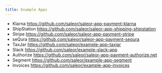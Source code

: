 ```yaml
---
title: Example Apps
---
```


- Klarna https://github.com/saleor/saleor-app-payment-klarna
- ShipStation https://github.com/saleor/saleor-app-shipping-shipstation
- Stripe https://github.com/saleor/saleor-app-payment-stripe
- seQura https://github.com/saleor/saleor-app-payment-sequra
- TaxJar https://github.com/saleor/example-app-taxjar
- Slack https://github.com/saleor/example-slack-app
- Authorize https://github.com/saleor/saleor-app-payment-authorize.net
- Segment https://github.com/saleor/example-app-segment
- Invoices https://github.com/saleor/example-app-invoices
